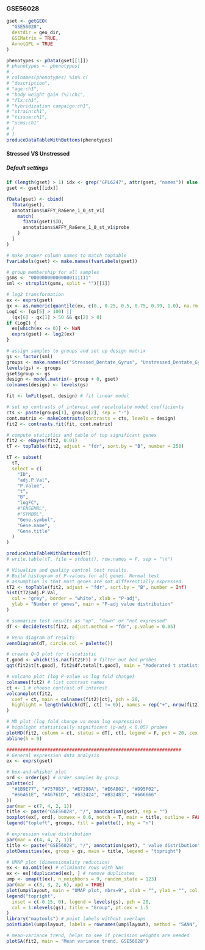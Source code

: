 ### GSE56028 {#resultsMicroarrayGSE56028}

```r
gset <- getGEO(
  "GSE56028",
  destdir = geo_dir,
  GSEMatrix = TRUE,
  AnnotGPL = TRUE
)

phenotypes <- pData(gset[[1]])
# phenotypes <- phenotypes[
# ,
# colnames(phenotypes) %in% c(
# "description",
# "age:ch1",
# "body weight gain (%):ch1",
# "flx:ch1",
# "hybridization campaign:ch1",
# "strain:ch1",
# "tissue:ch1",
# "ucms:ch1"
# )
# ]
produceDataTableWithButtons(phenotypes)
```

#### Stressed VS Unstressed {#resultsMicroarrayGSE56028StressedVsUnstressed}

##### Default settings {#resultsMicroarrayGSE56028StressedVsUnstressedDefaultSettings}

```r
if (length(gset) > 1) idx <- grep("GPL6247", attr(gset, "names")) else idx <- 1
gset <- gset[[idx]]

fData(gset) <- cbind(
  fData(gset),
  annotations$AFFY_RaGene_1_0_st_v1[
    match(
      fData(gset)$ID,
      annotations$AFFY_RaGene_1_0_st_v1$probe
    )
  ]
)

# make proper column names to match toptable
fvarLabels(gset) <- make.names(fvarLabels(gset))

# group membership for all samples
gsms <- "000000000000000111111"
sml <- strsplit(gsms, split = "")[[1]]

# log2 transformation
ex <- exprs(gset)
qx <- as.numeric(quantile(ex, c(0., 0.25, 0.5, 0.75, 0.99, 1.0), na.rm = T))
LogC <- (qx[5] > 100) ||
  (qx[6] - qx[1] > 50 && qx[2] > 0)
if (LogC) {
  ex[which(ex <= 0)] <- NaN
  exprs(gset) <- log2(ex)
}

# assign samples to groups and set up design matrix
gs <- factor(sml)
groups <- make.names(c("Stressed_Dentate_Gyrus", "Unstressed_Dentate_Gyrus"))
levels(gs) <- groups
gset$group <- gs
design <- model.matrix(~ group + 0, gset)
colnames(design) <- levels(gs)

fit <- lmFit(gset, design) # fit linear model

# set up contrasts of interest and recalculate model coefficients
cts <- paste(groups[1], groups[2], sep = "-")
cont.matrix <- makeContrasts(contrasts = cts, levels = design)
fit2 <- contrasts.fit(fit, cont.matrix)

# compute statistics and table of top significant genes
fit2 <- eBayes(fit2, 0.01)
tT <- topTable(fit2, adjust = "fdr", sort.by = "B", number = 250)

tT <- subset(
  tT,
  select = c(
    "ID",
    "adj.P.Val",
    "P.Value",
    "t",
    "B",
    "logFC",
    #"ENSEMBL",
    #"SYMBOL",
    "Gene.symbol",
    "Gene.name",
    "Gene.title"
  )
)

produceDataTableWithButtons(tT)
# write.table(tT, file = stdout(), row.names = F, sep = "\t")

# Visualize and quality control test results.
# Build histogram of P-values for all genes. Normal test
# assumption is that most genes are not differentially expressed.
tT2 <- topTable(fit2, adjust = "fdr", sort.by = "B", number = Inf)
hist(tT2$adj.P.Val,
  col = "grey", border = "white", xlab = "P-adj",
  ylab = "Number of genes", main = "P-adj value distribution"
)

# summarize test results as "up", "down" or "not expressed"
dT <- decideTests(fit2, adjust.method = "fdr", p.value = 0.05)

# Venn diagram of results
vennDiagram(dT, circle.col = palette())

# create Q-Q plot for t-statistic
t.good <- which(!is.na(fit2$F)) # filter out bad probes
qqt(fit2$t[t.good], fit2$df.total[t.good], main = "Moderated t statistic")

# volcano plot (log P-value vs log fold change)
colnames(fit2) # list contrast names
ct <- 1 # choose contrast of interest
volcanoplot(fit2,
  coef = ct, main = colnames(fit2)[ct], pch = 20,
  highlight = length(which(dT[, ct] != 0)), names = rep("+", nrow(fit2))
)

# MD plot (log fold change vs mean log expression)
# highlight statistically significant (p-adj < 0.05) probes
plotMD(fit2, column = ct, status = dT[, ct], legend = F, pch = 20, cex = 1)
abline(h = 0)

################################################################
# General expression data analysis
ex <- exprs(gset)

# box-and-whisker plot
ord <- order(gs) # order samples by group
palette(c(
  "#1B9E77", "#7570B3", "#E7298A", "#E6AB02", "#D95F02",
  "#66A61E", "#A6761D", "#B32424", "#B324B3", "#666666"
))
par(mar = c(7, 4, 2, 1))
title <- paste("GSE56028", "/", annotation(gset), sep = "")
boxplot(ex[, ord], boxwex = 0.6, notch = T, main = title, outline = FALSE, las = 2, col = gs[ord])
legend("topleft", groups, fill = palette(), bty = "n")

# expression value distribution
par(mar = c(4, 4, 2, 1))
title <- paste("GSE56028", "/", annotation(gset), " value distribution", sep = "")
plotDensities(ex, group = gs, main = title, legend = "topright")

# UMAP plot (dimensionality reduction)
ex <- na.omit(ex) # eliminate rows with NAs
ex <- ex[!duplicated(ex), ] # remove duplicates
ump <- umap(t(ex), n_neighbors = 9, random_state = 123)
par(mar = c(3, 3, 2, 6), xpd = TRUE)
plot(ump$layout, main = "UMAP plot, nbrs=9", xlab = "", ylab = "", col = gs, pch = 20, cex = 1.5)
legend("topright",
  inset = c(-0.15, 0), legend = levels(gs), pch = 20,
  col = 1:nlevels(gs), title = "Group", pt.cex = 1.5
)
library("maptools") # point labels without overlaps
pointLabel(ump$layout, labels = rownames(ump$layout), method = "SANN", cex = 0.6)

# mean-variance trend, helps to see if precision weights are needed
plotSA(fit2, main = "Mean variance trend, GSE56028")
```
